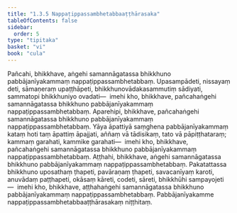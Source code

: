 ```yaml
---
title: "1.3.5 Nappaṭippassambhetabbaaṭṭhārasaka"
tableOfContents: false
sidebar:
  order: 5
type: "tipitaka"
basket: "vi"
book: "cula"
---
```



<DynamicBreadcrumb />

<Division number="30" book="cula" e="ch" v="4" p="35">

<Paragraph number="154" book="cula">
Pañcahi, bhikkhave, aṅgehi samannāgatassa bhikkhuno pabbājanīyakammaṃ nappaṭippassambhetabbaṃ. Upasampādeti, nissayaṃ deti, sāmaṇeraṃ upaṭṭhāpeti, bhikkhunovādakasammutiṃ sādiyati, sammatopi bhikkhuniyo ovadati—  imehi kho, bhikkhave, pañcahaṅgehi samannāgatassa bhikkhuno pabbājanīyakammaṃ nappaṭippassambhetabbaṃ.
</Paragraph>

<Paragraph number="155" book="cula">
Aparehipi, bhikkhave, pañcahaṅgehi samannāgatassa bhikkhuno pabbājanīyakammaṃ nappaṭippassambhetabbaṃ. Yāya āpattiyā saṃghena pabbājanīyakammaṃ kataṃ hoti taṃ āpattiṃ āpajjati, aññaṃ vā tādisikaṃ, tato vā pāpiṭṭhataraṃ; kammaṃ garahati, kammike garahati—  imehi kho, bhikkhave, pañcahaṅgehi samannāgatassa bhikkhuno pabbājanīyakammaṃ nappaṭippassambhetabbaṃ.
</Paragraph>

<Paragraph number="156" book="cula">
Aṭṭhahi, bhikkhave, aṅgehi samannāgatassa bhikkhuno pabbājanīyakammaṃ nappaṭippassambhetabbaṃ. Pakatattassa bhikkhuno uposathaṃ ṭhapeti, pavāraṇaṃ ṭhapeti, savacanīyaṃ karoti, anuvādaṃ paṭṭhapeti, okāsaṃ kāreti, codeti, sāreti, bhikkhūhi sampayojeti—  imehi kho, bhikkhave, aṭṭhahaṅgehi samannāgatassa bhikkhuno pabbājanīyakammaṃ nappaṭippassambhetabbaṃ.

</Paragraph>
</Division>

<Paragraph number="157" type="center" book="cula">
Pabbājanīyakamme nappaṭippassambhetabbaaṭṭhārasakaṃ niṭṭhitaṃ.
</Paragraph>